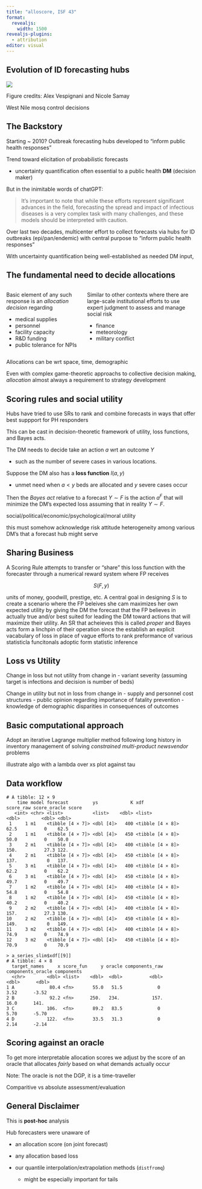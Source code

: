 ```yaml
---
title: "alloscore, ISF 43"
format:
  revealjs: 
    width: 1500
revealjs-plugins:
  - attribution
editor: visual
---
```


## Evolution of ID forecasting hubs {.nostretch}

![](hub_timeline.png){}

::: {.attribution}
Figure credits: Alex Vespignani and Nicole Samay
:::

::: notes
West Nile mosq control decisions
:::

## The Backstory

Starting \~ 2010? Outbreak forecasting hubs developed to "inform public health responses"

Trend toward elicitation of probabilistic forecasts

-   uncertainty quantification often essential to a public health **DM** (decision maker)

But in the inimitable words of chatGPT:

> It's important to note that while these efforts represent significant advances in the field, forecasting the spread and impact of infectious diseases is a very complex task with many challenges, and these models should be interpreted with caution.

::: notes
Over last two decades, multicenter effort to collect forecasts via hubs for ID outbreaks (epi/pan/endemic) with central purpose to "inform public health responses"

With uncertainty quantification being well-established as needed DM input,
:::

## The fundamental need to decide allocations

::: columns
::: {.column width="40%"}
Basic element of any such response is an *allocation decision* regarding

-   medical supplies
-   personnel
-   facility capacity
-   R&D funding
-   public tolerance for NPIs
:::

::: {.column width="60%"}
Similar to other contexts where there are large-scale institutional efforts to use expert judgment to assess and manage social risk

-   finance
-   meteorology
-   military conflict
:::
:::

::: notes
Allocations can be wrt space, time, demographic

Even with complex game-theoretic approachs to collective decision making, *allocation* almost always a requirement to strategy development
:::

## Scoring rules and social utility

Hubs have tried to use SRs to rank and combine forecasts in ways that offer best suppport for PH responders

This can be cast in decision-theoretic framework of utility, loss functions, and Bayes acts.

The DM needs to decide take an action $a$ wrt an outcome $Y$

-   such as the number of severe cases in various locations.

Suppose the DM also has a **loss function** $l(a,y)$

-   unmet need when $a < y$ beds are allocated and $y$ severe cases occur

Then the *Bayes act* relative to a forecast $Y \sim F$ is the action $a^F$ that will minimize the DM's expected loss assuming that in reality $Y \sim F$.

::: notes
social/political/economic/psychological/moral utility

this must somehow acknowledge risk attitude heterogeneity among various DM's that a forecast hub might serve
:::

## Sharing Business

A Scoring Rule attempts to transfer or "share" this loss function with the forecaster through a numerical reward system where FP receives

$$
S(F,y)
$$

units of money, goodwill, prestige, etc. A central goal in designing $S$ is to create a scenario where the FP beleives she cam maximizes her own expected utility by giving the DM the forecast that the FP believes in actually true and/or best suited for leading the DM toward actions that will maximize their utility. An SR that acheieves this is called *proper* and Bayes acts form a linchpin of their operation since the establish an explicit vacabulary of loss in place of vague efforts to rank preformance of various statisticla funcitonals adoptic form statistic inference

## Loss vs Utility

Change in loss but not utility from change in - variant severity (assuming target is infections and decision is number of beds)

Change in utility but not in loss from change in - supply and personnel cost structures - public opinion regarding importance of fatality prevention - knowledge of demographic disparities in consequences of outcomes

## Basic computational approach

Adopt an iterative Lagrange multiplier method following long history in inventory management of solving *constrained multi-product newsvendor* problems

illustrate algo with a lambda over xs plot against tau

## Data workflow

```
# A tibble: 12 × 9
    time model forecast         ys            K xdf              score_raw score_oracle score
   <int> <chr> <list>           <list>    <dbl> <list>               <dbl>        <dbl> <dbl>
 1     1 m1    <tibble [4 × 7]> <dbl [4]>   400 <tibble [4 × 8]>      62.5          0    62.5
 2     1 m1    <tibble [4 × 7]> <dbl [4]>   450 <tibble [4 × 8]>      50.0          0    50.0
 3     2 m1    <tibble [4 × 7]> <dbl [4]>   400 <tibble [4 × 8]>     150.          27.3 122. 
 4     2 m1    <tibble [4 × 7]> <dbl [4]>   450 <tibble [4 × 8]>     137.           0   137. 
 5     3 m1    <tibble [4 × 7]> <dbl [4]>   400 <tibble [4 × 8]>      62.2          0    62.2
 6     3 m1    <tibble [4 × 7]> <dbl [4]>   450 <tibble [4 × 8]>      49.7          0    49.7
 7     1 m2    <tibble [4 × 7]> <dbl [4]>   400 <tibble [4 × 8]>      54.8          0    54.8
 8     1 m2    <tibble [4 × 7]> <dbl [4]>   450 <tibble [4 × 8]>      40.2          0    40.2
 9     2 m2    <tibble [4 × 7]> <dbl [4]>   400 <tibble [4 × 8]>     157.          27.3 130. 
10     2 m2    <tibble [4 × 7]> <dbl [4]>   450 <tibble [4 × 8]>     149.           0   149. 
11     3 m2    <tibble [4 × 7]> <dbl [4]>   400 <tibble [4 × 8]>      74.9          0    74.9
12     3 m2    <tibble [4 × 7]> <dbl [4]>   450 <tibble [4 × 8]>      70.9          0    70.9
```

```
> a_series_slim$xdf[[9]]
# A tibble: 4 × 8
  target_names     x score_fun     y oracle components_raw components_oracle components
  <chr>        <dbl> <list>    <dbl>  <dbl>          <dbl>             <dbl>      <dbl>
1 A             80.4 <fn>       55.0   51.5             0               3.52      -3.52
2 B             92.2 <fn>      250.   234.            157.             16.0      141.  
3 C            106.  <fn>       89.2   83.5             0               5.70      -5.70
4 D            122.  <fn>       33.5   31.3             0               2.14      -2.14
```

## Scoring against an oracle

To get more interpretable allocation scores we adjust by the score of an oracle that allocates *fairly* based on what demands actually occur

Note: The oracle is not the DGP, it is a time-traveller

Comparitive vs absolute assessment/evaluation

## General Disclaimer

This is **post-hoc** analysis

Hub forecasters were unaware of

- an allocation score (on joint forecast)
- any allocation based loss
- our quantile interpolation/extrapolation methods (`distfromq`)

  - might be especially important for tails









